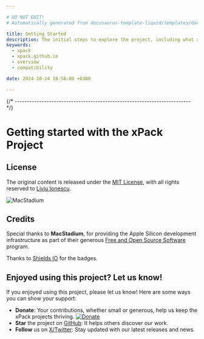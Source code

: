 ```yaml
---

# DO NOT EDIT!
# Automatically generated from docusaurus-template-liquid/templates/docusaurus.

title: Getting Started
description: The initial steps to explore the project, including what xpacks are, the project's features, benefits, compatibility, and available documentation.
keywords:
  - xpack
  - xpack.github.io
  - overview
  - compatibility

date: 2024-10-24 18:58:00 +0300

---
```







{/* ------------------------------------------------------------------------ */}

# Getting started with the xPack Project

<CustomGettingStarted />



## License

The original content is released under the
[MIT License](https://opensource.org/license/mit/),
with all rights reserved to
[Liviu Ionescu](https://github.com/ilg-ul).

<Link to="https://www.macstadium.com/"><img className="mac-stadium-img" alt="MacStadium" src="https://uploads-ssl.webflow.com/5ac3c046c82724970fc60918/5c019d917bba312af7553b49_MacStadium-developerlogo.png"></img></Link>

## Credits

Special thanks to **MacStadium**, for providing the Apple Silicon
development infrastructure as part of their generous
[Free and Open Source Software](https://www.macstadium.com/company/opensource)
program.

Thanks to [Shields IO](https://shields.io) for the badges.

<MoreCredits />

## Enjoyed using this project? Let us know!

If you enjoyed using this project, please let us know! Here are some ways you can show your support:

- **Donate**: Your contributions, whether small or generous, help us keep the xPack projects thriving. [![Donate](https://www.paypalobjects.com/en_US/i/btn/btn_donate_SM.gif)](https://www.paypal.com/donate/?hosted_button_id=5MFRG9ZRBETQ8)
- **Star** the project on [GitHub](https://github.com/xpack//): It helps others discover our work.
- **Follow** us on [X/Twitter](https://twitter.com/xpack_project/): Stay updated with our latest releases and news.
